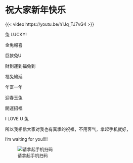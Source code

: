 # 祝大家新年快乐 {.unnumbered}

{{< video https://youtu.be/h1Jq_TJ7vG4 >}}

兔 LUCKY!

金兔報喜

巨款兔U

財到運到福兔到

福兔綿延

年富一年

迎春玉兔

開運招福

I LOVE U 兔

所以我相信大家对我也有真挚的祝福，不用客气，拿起手机就好，

I'm waiting for you!!!!

![请拿起手机扫码](test.jpg)
